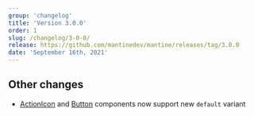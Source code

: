 ```yaml
---
group: 'changelog'
title: 'Version 3.0.0'
order: 1
slug: /changelog/3-0-0/
release: https://github.com/mantinedev/mantine/releases/tag/3.0.0
date: 'September 16th, 2021'
---
```


## Other changes

- [ActionIcon](https://mantine.dev/core/action-icon/) and [Button](https://mantine.dev/core/button/) components now support new `default` variant
